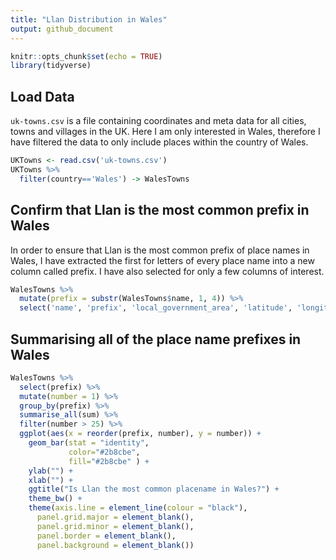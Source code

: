 ```yaml
---
title: "Llan Distribution in Wales"
output: github_document
---
```


```r
knitr::opts_chunk$set(echo = TRUE)
library(tidyverse)
```


## Load Data

`uk-towns.csv` is a file containing coordinates and meta data for all cities, towns and villages in the UK. Here I am only interested in Wales, therefore I have filtered the data to only include places within the country of Wales.
```r
UKTowns <- read.csv('uk-towns.csv')
UKTowns %>%
  filter(country=='Wales') -> WalesTowns
```

## Confirm that Llan is the most common prefix in Wales

In order to ensure that Llan is the most common prefix of place names in Wales, I have extracted the first for letters of every place name into a new column called prefix. I have also selected for only a few columns of interest. 

```r
WalesTowns %>%
  mutate(prefix = substr(WalesTowns$name, 1, 4)) %>%
  select('name', 'prefix', 'local_government_area', 'latitude', 'longitude') -> WalesTowns
```

## Summarising all of the place name prefixes in Wales

```r
WalesTowns %>%
  select(prefix) %>%
  mutate(number = 1) %>%
  group_by(prefix) %>%
  summarise_all(sum) %>%
  filter(number > 25) %>%
  ggplot(aes(x = reorder(prefix, number), y = number)) +
    geom_bar(stat = "identity",
             color="#2b8cbe",
             fill="#2b8cbe" ) + 
    ylab("") +
    xlab("") +
    ggtitle("Is Llan the most common placename in Wales?") +
    theme_bw() +
    theme(axis.line = element_line(colour = "black"),
      panel.grid.major = element_blank(),
      panel.grid.minor = element_blank(),
      panel.border = element_blank(),
      panel.background = element_blank())
```








